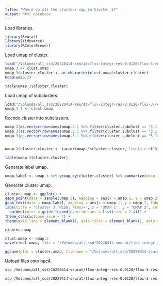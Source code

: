 ```yaml
---
title: "Where do all the clusters map in Cluster 3?"
output: html_notebook
---
```


Load libraries.
```r
library(Seurat)
library(tidyverse)
library(RColorBrewer)
```

Load umap of cluster.
```r
load("/Volumes/all_ssd/20220414-seurat/flox-integr-res-0.0120/flox-3-res-0.025/umap-by-cluster-flox-3-res-0.025.Robj")
umap.3 <- clust.umap
umap.3$cluster.cluster <- as.character(clust.umap$cluster.cluster)
head(umap.3)

table(umap.3$cluster.cluster)
```

Load umap of subclusters.
```r
load("/Volumes/all_ssd/20220414-seurat/flox-integr-res-0.0120/flox-3-res-0.025/flox-3.1-res-0.0387/umap-by-cluster-flox-3.1-res-0.0387.Robj")
umap.3.1 <- clust.umap
```

Recode cluster into subclusters.
```r
umap.3[as.vector(rownames(umap.3.1 %>% filter(cluster.subclust == "3.1.1"))), "cluster.cluster"] <- "3.1.1"
umap.3[as.vector(rownames(umap.3.1 %>% filter(cluster.subclust == "3.1.2"))), "cluster.cluster"] <- "3.1.2"
umap.3[as.vector(rownames(umap.3.1 %>% filter(cluster.subclust == "3.1.3"))), "cluster.cluster"] <- "3.1.3"


umap.3$cluster.cluster <- factor(umap.3$cluster.cluster, levels = c("3.1.1", "3.1.2", "3.1.3", "3.2"))

table(umap.3$cluster.cluster)
```

Generate label umap.
```r
umap.label <- umap.3 %>% group_by(cluster.cluster) %>% summarize(umap.1 = median(umap.1), umap.2 = median(umap.2))
```

Generate cluster umap.
```r
cluster.umap <- ggplot() +
geom_point(data = sample(umap.3), mapping = aes(x = umap.1, y = umap.2, color = cluster.cluster), shape = 20, stroke = 0, size = 0.5) +
geom_text(data = umap.label, mapping = aes(x = umap.1, y = umap.2, label = cluster.cluster), size = 2.3) +
labs(title = "Cluster 3, Nipbl Flox/+", x = "UMAP 1", y = "UMAP 2", color = "Cluster") +
  guides(color = guide_legend(override.aes = list(size = 2.4))) +
theme_classic(base_size = 7) +
theme(axis.line = element_blank(), axis.ticks = element_blank(), axis.text = element_blank(), plot.title = element_text(hjust = 0.5, size = 7), legend.key.size = unit(7, "pt"))

cluster.umap
```

```r
clust.umap <- umap.3
save(clust.umap, file = "/Volumes/all_ssd/20220414-seurat/flox-integr-res-0.0120/flox-3-res-0.025/umap-by-cluster-flox-3-res-0.025-4.Robj")
```

```r
ggsave(plot = cluster.umap, filename = "/Volumes/all_ssd/20220414-seurat/flox-integr-res-0.0120/flox-3-res-0.025/umap-by-cluster-flox-3-res-0.025-4.png", device = "png", width = 3.5, height = 2.25, units = "in")
```

Upload files onto hpc4.
```bash
scp /Volumes/all_ssd/20220414-seurat/flox-integr-res-0.0120/flox-3-res-0.025/umap-by-cluster-flox-3-res-0.025-4.png schea2@hpc3.rcic.uci.edu:/share/crsp/lab/alcalof/schea2/20220414-seurat/flox-integr-res-0.0120/flox-3-res-0.025

scp /Volumes/all_ssd/20220414-seurat/flox-integr-res-0.0120/flox-3-res-0.025/umap-by-cluster-flox-3-res-0.025-4.Robj schea2@hpc3.rcic.uci.edu:/share/crsp/lab/alcalof/schea2/20220414-seurat/flox-integr-res-0.0120/flox-3-res-0.025
```
